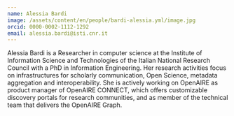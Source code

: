 ```yaml
---
name: Alessia Bardi
image: /assets/content/en/people/bardi-alessia.yml/image.jpg
orcid: 0000-0002-1112-1292
email: alessia.bardi@isti.cnr.it
---
```

Alessia Bardi is a Researcher in computer science at the Institute of Information Science and Technologies of the Italian National Research Council with a PhD in Information Engineering.
Her research activities focus on infrastructures for scholarly communication, Open Science, metadata aggregation and interoperability.
She is actively working on OpenAIRE as product manager of OpenAIRE CONNECT, which offers customizable discovery portals for research communities, and as member of the technical team that delivers the OpenAIRE Graph.
